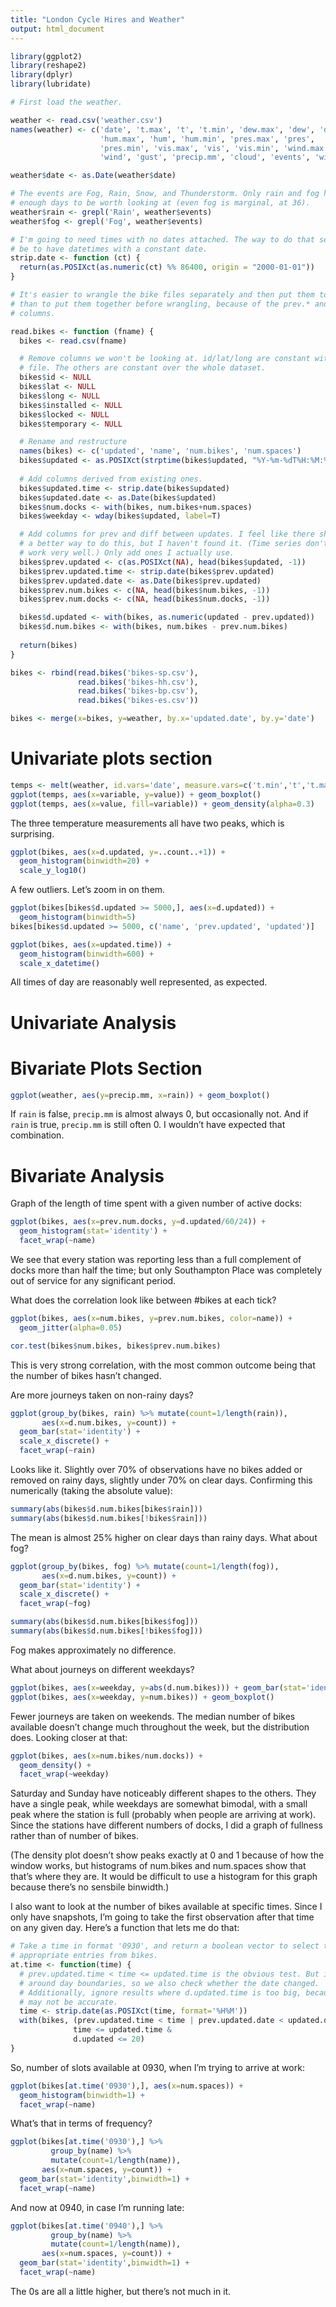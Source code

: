 ```yaml
---
title: "London Cycle Hires and Weather"
output: html_document
---
```

```r
library(ggplot2)
library(reshape2)
library(dplyr)
library(lubridate)
```

```r
# First load the weather.

weather <- read.csv('weather.csv')
names(weather) <- c('date', 't.max', 't', 't.min', 'dew.max', 'dew', 'dew.min',
                    'hum.max', 'hum', 'hum.min', 'pres.max', 'pres', 
                    'pres.min', 'vis.max', 'vis', 'vis.min', 'wind.max',
                    'wind', 'gust', 'precip.mm', 'cloud', 'events', 'wind.dir')

weather$date <- as.Date(weather$date)

# The events are Fog, Rain, Snow, and Thunderstorm. Only rain and fog have 
# enough days to be worth looking at (even fog is marginal, at 36).
weather$rain <- grepl('Rain', weather$events)
weather$fog <- grepl('Fog', weather$events)

# I'm going to need times with no dates attached. The way to do that seems to
# be to have datetimes with a constant date.
strip.date <- function (ct) {
  return(as.POSIXct(as.numeric(ct) %% 86400, origin = "2000-01-01"))
}

# It's easier to wrangle the bike files separately and then put them together
# than to put them together before wrangling, because of the prev.* and d.*
# columns.

read.bikes <- function (fname) {
  bikes <- read.csv(fname)

  # Remove columns we won't be looking at. id/lat/long are constant within each
  # file. The others are constant over the whole dataset.
  bikes$id <- NULL
  bikes$lat <- NULL
  bikes$long <- NULL
  bikes$installed <- NULL
  bikes$locked <- NULL
  bikes$temporary <- NULL

  # Rename and restructure
  names(bikes) <- c('updated', 'name', 'num.bikes', 'num.spaces')
  bikes$updated <- as.POSIXct(strptime(bikes$updated, "%Y-%m-%dT%H:%M:%S%z"))
  
  # Add columns derived from existing ones.
  bikes$updated.time <- strip.date(bikes$updated)
  bikes$updated.date <- as.Date(bikes$updated)
  bikes$num.docks <- with(bikes, num.bikes+num.spaces)
  bikes$weekday <- wday(bikes$updated, label=T)

  # Add columns for prev and diff between updates. I feel like there should be
  # a better way to do this, but I haven't found it. (Time series don't seem to
  # work very well.) Only add ones I actually use.
  bikes$prev.updated <- c(as.POSIXct(NA), head(bikes$updated, -1))
  bikes$prev.updated.time <- strip.date(bikes$prev.updated)
  bikes$prev.updated.date <- as.Date(bikes$prev.updated)
  bikes$prev.num.bikes <- c(NA, head(bikes$num.bikes, -1))
  bikes$prev.num.docks <- c(NA, head(bikes$num.docks, -1))

  bikes$d.updated <- with(bikes, as.numeric(updated - prev.updated))
  bikes$d.num.bikes <- with(bikes, num.bikes - prev.num.bikes)
  
  return(bikes)
}

bikes <- rbind(read.bikes('bikes-sp.csv'),
               read.bikes('bikes-hh.csv'),
               read.bikes('bikes-bp.csv'),
               read.bikes('bikes-es.csv'))

bikes <- merge(x=bikes, y=weather, by.x='updated.date', by.y='date')
```

# Univariate plots section

```r
temps <- melt(weather, id.vars='date', measure.vars=c('t.min','t','t.max'))
ggplot(temps, aes(x=variable, y=value)) + geom_boxplot()
ggplot(temps, aes(x=value, fill=variable)) + geom_density(alpha=0.3)
```

The three temperature measurements all have two peaks, which is surprising.

```r
ggplot(bikes, aes(x=d.updated, y=..count..+1)) + 
  geom_histogram(binwidth=20) +
  scale_y_log10()
```

A few outliers. Let's zoom in on them.

```r
ggplot(bikes[bikes$d.updated >= 5000,], aes(x=d.updated)) +
  geom_histogram(binwidth=5)
bikes[bikes$d.updated >= 5000, c('name', 'prev.updated', 'updated')]
```

```r
ggplot(bikes, aes(x=updated.time)) + 
  geom_histogram(binwidth=600) +
  scale_x_datetime()
```

All times of day are reasonably well represented, as expected.

# Univariate Analysis

# Bivariate Plots Section

```r
ggplot(weather, aes(y=precip.mm, x=rain)) + geom_boxplot()
```

If `rain` is false, `precip.mm` is almost always 0, but occasionally not. And if `rain` is true, `precip.mm` is still often 0. I wouldn't have expected that combination.

# Bivariate Analysis

Graph of the length of time spent with a given number of active docks:
```r
ggplot(bikes, aes(x=prev.num.docks, y=d.updated/60/24)) +
  geom_histogram(stat='identity') +
  facet_wrap(~name)
```

We see that every station was reporting less than a full complement of docks more than half the time; but only Southampton Place was completely out of service for any significant period.

What does the correlation look like between #bikes at each tick?

```r
ggplot(bikes, aes(x=num.bikes, y=prev.num.bikes, color=name)) + 
  geom_jitter(alpha=0.05)

cor.test(bikes$num.bikes, bikes$prev.num.bikes)
```

This is very strong correlation, with the most common outcome being that the number of bikes hasn't changed.

Are more journeys taken on non-rainy days?

```r
ggplot(group_by(bikes, rain) %>% mutate(count=1/length(rain)),
       aes(x=d.num.bikes, y=count)) + 
  geom_bar(stat='identity') +
  scale_x_discrete() +
  facet_wrap(~rain)
```

Looks like it. Slightly over 70% of observations have no bikes added or removed on rainy days, slightly under 70% on clear days. Confirming this numerically (taking the absolute value):

```r
summary(abs(bikes$d.num.bikes[bikes$rain]))
summary(abs(bikes$d.num.bikes[!bikes$rain]))
```

The mean is almost 25% higher on clear days than rainy days. What about fog?

```r
ggplot(group_by(bikes, fog) %>% mutate(count=1/length(fog)),
       aes(x=d.num.bikes, y=count)) + 
  geom_bar(stat='identity') +
  scale_x_discrete() +
  facet_wrap(~fog)

summary(abs(bikes$d.num.bikes[bikes$fog]))
summary(abs(bikes$d.num.bikes[!bikes$fog]))
```

Fog makes approximately no difference.

What about journeys on different weekdays?

```r
ggplot(bikes, aes(x=weekday, y=abs(d.num.bikes))) + geom_bar(stat='identity')
ggplot(bikes, aes(x=weekday, y=num.bikes)) + geom_boxplot()
```

Fewer journeys are taken on weekends. The median number of bikes available doesn't change much throughout the week, but the distribution does. Looking closer at that:

```r
ggplot(bikes, aes(x=num.bikes/num.docks)) + 
  geom_density() + 
  facet_wrap(~weekday)
```

Saturday and Sunday have noticeably different shapes to the others. They have a single peak, while weekdays are somewhat bimodal, with a small peak where the station is full (probably when people are arriving at work). Since the stations have different numbers of docks, I did a graph of fullness rather than of number of bikes.

(The density plot doesn't show peaks exactly at 0 and 1 because of how the window works, but histograms of num.bikes and num.spaces show that that's where they are. It would be difficult to use a histogram for this graph because there's no sensbile binwidth.)

I also want to look at the number of bikes available at specific times. Since I only have snapshots, I'm going to take the first observation after that time on any given day. Here's a function that lets me do that:

```r
# Take a time in format '0930', and return a boolean vector to select the
# appropriate entries from bikes.
at.time <- function(time) {
  # prev.updated.time < time <= updated.time is the obvious test. But it fails
  # around day boundaries, so we also check whether the date changed.
  # Additionally, ignore results where d.updated.time is too big, because those
  # may not be accurate.
  time <- strip.date(as.POSIXct(time, format='%H%M'))
  with(bikes, (prev.updated.time < time | prev.updated.date < updated.date) &
              time <= updated.time &
              d.updated <= 20)
}
```

So, number of slots available at 0930, when I'm trying to arrive at work:

```r
ggplot(bikes[at.time('0930'),], aes(x=num.spaces)) + 
  geom_histogram(binwidth=1) +
  facet_wrap(~name)
```

What's that in terms of frequency?

```r
ggplot(bikes[at.time('0930'),] %>% 
         group_by(name) %>% 
         mutate(count=1/length(name)),
       aes(x=num.spaces, y=count)) +
  geom_bar(stat='identity',binwidth=1) +
  facet_wrap(~name)
```

And now at 0940, in case I'm running late:

```r
ggplot(bikes[at.time('0940'),] %>% 
         group_by(name) %>% 
         mutate(count=1/length(name)),
       aes(x=num.spaces, y=count)) +
  geom_bar(stat='identity',binwidth=1) +
  facet_wrap(~name)
```

The 0s are all a little higher, but there's not much in it.
